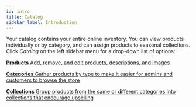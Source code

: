 ```yaml
---
id: intro
title: Catalog
sidebar_label: Introduction
---
```



Your catalog contains your entire online inventory. You can view products individually or by category, and can assign products to seasonal collections. Click _Catalog_ on the left sidebar menu for a drop-down list of options:

<CardGrid>

[**Products** Add, remove, and edit products, descriptions, and images](products)

[**Categories** Gather products by type to make it easier for admins and customers to browse the store](categories)

[**Collections** Group products from the same or different categories into collections that encourage upselling](collections)

</CardGrid>
